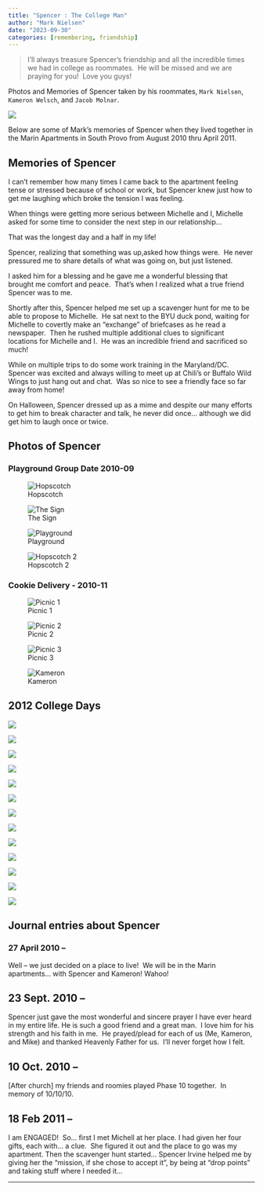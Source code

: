 ```yaml
---
title: "Spencer : The College Man"
author: "Mark Nielsen"
date: "2023-09-30"
categories: [remembering, friendship]
---
```


> I'll always treasure Spencer's friendship and all the incredible times we had in college as roommates.  He will be missed and we are praying for you!  Love you guys!

Photos and Memories of Spencer taken by his roommates, `Mark Nielsen`, `Kameron Welsch`, and `Jacob Molnar`.

![](DSCN4195.JPG)

Below are some of Mark's memories of Spencer when they lived together in the Marin Apartments in South Provo from August 2010 thru April 2011.

## Memories of Spencer

I can't remember how many times I came back to the apartment feeling tense or stressed because of school or work, but Spencer knew just how to get me laughing which broke the tension I was feeling.

When things were getting more serious between Michelle and I, Michelle asked for some time to consider the next step in our relationship...

That was the longest day and a half in my life! 

Spencer, realizing that something was up,asked how things were.  He never pressured me to share details of what was going on, but just listened. 

I asked him for a blessing and he gave me a wonderful blessing that brought me comfort and peace.  That's when I realized what a true friend Spencer was to me.

Shortly after this, Spencer helped me set up a scavenger hunt for me to be able to propose to Michelle.  He sat next to the BYU duck pond, waiting for Michelle to covertly make an "exchange" of briefcases as he read a newspaper.  Then he rushed multiple additional clues to significant locations for Michelle and I.  He was an incredible friend and sacrificed so much!

While on multiple trips to do some work training in the Maryland/DC.  Spencer was excited and always willing to meet up at Chili's or Buffalo Wild Wings to just hang out and chat.  Was so nice to see a friendly face so far away from home!

On Halloween, Spencer dressed up as a mime and despite our many efforts to get him to break character and talk, he never did once... although we did get him to laugh once or twice.

## Photos of Spencer

### Playground Group Date 2010-09

::: {layout-ncol=2}
![Hopscotch](DSCN4223.JPG)

![The Sign](DSCN4263.JPG)

![Playground](DSCN4260.JPG)

![Hopscotch 2](DSCN4230.JPG)
:::

### Cookie Delivery - 2010-11

::: {layout-nrow=2}
![Picnic 1](Picnic!!! 006.JPG)

![Picnic 2](Picnic!!! 004.JPG)

![Picnic 3](Picnic!!! 005.JPG)

![Kameron](Kameron 314.JPG)
:::

## 2012 College Days

::: {layout-nrow=2}
![](DSCF0015.JPG)

![](DSCF0116.JPG)

![](DSCF0111.JPG)

![](DSCF0124.JPG)
:::

::: {layout-nrow=2}
![](DSCF0121.JPG)

![](img_1_1696014935358.jpg)

![](img_3_1696014979788.jpg)

![](img_4_1696014996716.jpg)
:::

::: {layout-nrow=2}
![](img_6_1696015032557.jpg)

![](img_27_1696018822283.jpg)

![](img_7_1696015044695.jpg)

![](img_21_1696018620360.jpg)
:::

![](img_24_1696018712821.jpg)

## Journal entries about Spencer

### 27 April 2010 --

Well -- we just decided on a place to live!  We will be in the Marin apartments... with Spencer and Kameron! Wahoo!

## 23 Sept. 2010 --

Spencer just gave the most wonderful and sincere prayer I have ever heard in my entire life. He is such a good friend and a great man.  I love him for his strength and his faith in me.  He prayed/plead for each of us (Me, Kameron, and Mike) and thanked Heavenly Father for us.  I'll never forget how I felt.

## 10 Oct. 2010 --

[After church] my friends and roomies played Phase 10 together.  In memory of 10/10/10.

## 18 Feb 2011 --

I am ENGAGED!  So... first I met Michell at her place. I had given her four gifts, each with... a clue.  She figured it out and the place to go was my apartment. Then the scavenger hunt started... Spencer Irvine helped me by giving her the "mission, if she chose to accept it", by being at "drop points" and taking stuff where I needed it...

------------------------------------------------------------------------



```{=html}
<script src="https://utteranc.es/client.js"
        repo="https://github.com/spencerirvinereed/blogComment"
        issue-term="pathname"
        theme="github-light"
        crossorigin="anonymous"
        async>
</script>
```
